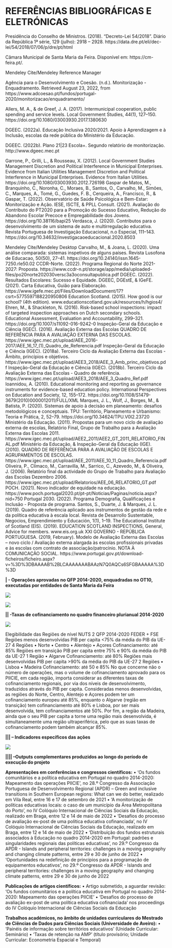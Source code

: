 # **REFERÊNCIAS BIBLIOGRÁFICAS E ELETRÓNICAS**{-}

Presidência do Conselho de Ministros. (2018). “Decreto-Lei 54/2018”. Diário da República 1ª série, 129 (julho): 2918 – 2928. https://data.dre.pt/eli/dec-lei/54/2018/07/06/p/dre/pt/html

Câmara Municipal de Santa Maria da Feira. Disponível em: https://cm-feira.pt/.

Mendeley Cite/Mendeley Reference Manager  

Agência para o Desenvolvimento e Coesão. (n.d.). Monitorização - Enquadramento. Retrieved August 23, 2022, from https://www.adcoesao.pt/fundos/portugal-2020/monitorizacao/enquadramento/  

Allers, M. A., & de Greef, J. A. (2017). Intermunicipal cooperation, public spending and service levels. Local Government Studies, 44(1), 127–150. https://doi.org/10.1080/03003930.2017.1380630

DGEEC. (2022a). Educação Inclusiva 2020/2021. Apoio à Aprendizagem e à Inclusão, escolas da rede pública do Ministério da Educação.  

DGEEC. (2022b). Plano 21|23 Escola+. Segundo relatório de monitorização. http://www.dgeec.mec.pt  

Garrone, P., Grilli, L., & Rousseau, X. (2012). Local Government Studies Management Discretion and Political Interference in Municipal Enterprises. Evidence from Italian Utilities Management Discretion and Political Interference in Municipal Enterprises. Evidence from Italian Utilities. https://doi.org/10.1080/03003930.2012.726198
Gaspar de Matos, M., Branquinho, C., Noronha, C., Moraes, B., Santos, O., Carvalho, M., Simões, C., Marques, A., Tomé, G., Guedes, F. B., Cerqueira, A., Francisco, R., & Gaspar, T. (2022). Observatório de Saúde Psicológica e Bem-Estar: Monitorização e Ação.
IESE, ISCTE, & PPLL Consult. (2021). Avaliação do Contributo do PT2020 para a Promoção do Sucesso Educativo, Redução do Abandono Escolar Precoce e Empregabilidade dos Jovens. https://doi.org/10.38116/bapi25
Verdasca, J. (2020). Contributos para o desenvolvimento de um sistema de auto e multirregulação educativa. Revista Portuguesa de Investigação Educacional, n.o Especial, 111–143. https://doi.org/10.34632/investigacaoeducacional.2020.8503
 
Mendeley Cite/Mendeley Desktop
Carvalho, M., & Joana, L. (2020). Uma análise comparada: sistemas inspetivos de alguns países. Revista Lusofona de Educacao, 50(50), 27–41. https://doi.org/10.24140/issn.1645-7250.rle50.02
CCDR-Norte. (2022). Programa Regional do Norte 2021-2027: Proposta. https://www.ccdr-n.pt/storage/app/media/uploaded-files/po20norte202030versc3a3oconsultapublica.pdf
DGEEC. (2022). Resultados Escolares: Sucesso e Equidade.
DGEEC, DGEstE, & IGeFE. (2021). Carta Educativa, Guião para Elaboração. https://www.igefe.mec.pt/Files/DownloadDocument/17?csrt=5775597188220950806
Education Scotland. (2015). How good is our school? (4th edition). www.educationscotland.gov.uk/resources/h/hgios4/
Ehren, M., & Shackleton, N. (2016). Risk-based school inspections: impact of targeted inspection approaches on Dutch secondary schools. Educational Assessment, Evaluation and Accountability, 299–321. https://doi.org/10.1007/s11092-016-9242-0
Inspeção-Geral da Educação e Ciência (IGEC). (2016). Avaliação Externa das Escolas QUADRO DE REFERÊNCIA PARA A AVALIAÇÃO EXTERNA DAS ESCOLAS. https://www.igec.mec.pt/upload/AEE_2016-2017/AEE_16_17_(1)_Quadro_de_Referencia.pdf
Inspeção-Geral da Educação e Ciência (IGEC). (2018a). Terceiro Ciclo da Avaliação Externa das Escolas - Âmbito, princípios e objetivos. https://www.igec.mec.pt/upload/AEE3_2018/AEE_3_Amb_princ_objetivos.pdf
Inspeção-Geral da Educação e Ciência (IGEC). (2018b). Terceiro Ciclo da Avaliação Externa das Escolas - Quadro de referência. https://www.igec.mec.pt/upload/AEE3_2018/AEE_3_Quadro_Ref.pdf
Ioannidou, A. (2010). Educational monitoring and reporting as governance instruments for evidence-based education policy. International Perspectives on Education and Society, 12, 155–172. https://doi.org/10.1108/S1479-3679(2010)0000012011/FULL/XML
Marques, J. L., Wolf, J., Borges, M., & Batista, P. (2020). Sistemas de apoio à decisão em planeamento: desafios metodológicos e conceptuais. TPU: Território, Planeamento e Urbanismo: Teoria e Prática, 2, 52–79. https://doi.org/10.34624/TPU.V0I2.23720
Ministério da Educação. (2011). Propostas para um novo ciclo de avaliação externa de escolas, Relatório Final, Grupo de Trabalho para a Avaliação Externa das Escolas 2011. https://www.igec.mec.pt/upload/AEE2_2011/AEE2_GT_2011_RELATORIO_FINAL.pdf
Ministério da Educação, & Inspeção-Geral da Educação (IGE). (2010). QUADRO DE REFERÊNCIA PARA A AVALIAÇÃO DE ESCOLAS E AGRUPAMENTOS DE ESCOLAS. https://www.igec.mec.pt/upload/AEE_2011/AEE_10_11_Quadro_Referencia.pdf
Oliveira, P., Clímaco, M., Carravilla, M., Sarrico, C., Azevedo, M., & Oliveira, J. (2006). Relatório final da actividade do Grupo de Trabalho para Avaliação das Escolas Dezembro 2006. https://www.igec.mec.pt/upload/Relatorios/AEE_06_RELATORIO_GT.pdf
POCH. (2021). Novo indicador de equidade na educação. https://www.poch.portugal2020.pt/pt-pt/Noticias/Paginas/noticia.aspx?nid=750
Portugal 2030. (2022). Programa Demografia, Qualificações e Inclusão - Proposta de programa.
Santos, S., Duarte, J. & Marques, J. L. (2019). Quadro de referência aplicado aos instrumentos de gestão da rede e da política educativa à escala local. Revista de Desarrollo Sustentable, Negocios, Emprendimiento y Educación, 1(1), 1–19.
The Educational Institute of Scotland (EIS). (2019). EDUCATION SCOTLAND INSPECTIONS, General, Advice for members. www.eis.org.uk
XXI GOVERNO - REPÚBLICA PORTUGUESA. (2019, February). Modelo de Avaliação Externa das Escolas – novo ciclo / Avaliação externa alargada às escolas profissionais privadas e às escolas com contrato de associação/patrocínio. NOTA À COMUNICAÇÃO SOCIAL. https://www.portugal.gov.pt/download-ficheiros/ficheiro.aspx?v=%3D%3DBAAAAB%2BLCAAAAAAABAAzN7Q0AQCs6SFGBAAAAA%3D%3D

**| - Operações aprovadas no QFP 2014-2020, enquadradas no OT10, executadas por entidades de Santa Maria da Feira **

![](C:\Users\julio\Documents\bookPoat\imagensRelatorio\img15.jpeg)

![](C:\Users\julio\Documents\bookPoat\imagensRelatorio\img16.jpeg)


**|| -Taxas de cofinanciamento no quadro financeiro plurianual 2014-2020**

![](C:\Users\julio\Documents\bookPoat\imagensRelatorio\img17.jpeg)  


Elegibilidade das Regiões de nível NUTS 2	QFP 2014-2020
FEDER + FSE
Regiões menos desenvolvidas
PIB per capita <75% da média do PIB da UE-27	4 Regiões
•	Norte
•	Centro
•	Alentejo
•	Açores
Cofinanciamento: até 85%
Regiões em transição
PIB per capita entre 75% e 90% da média do PIB da UE-27	1 Região
•	Algarve
Cofinanciamento: até 80%
Regiões mais desenvolvidas
PIB per capita >90% da média do PIB da UE-27	2 Regiões
•	Lisboa
•	Madeira
Cofinanciamento: até 50 e 85%
No que concerne não o número de operações, mas o volume de cofinanciamento aprovado para os PIICIE, em cada região, importa considerar as diferentes taxas de cofinanciamento regionais, por via dos níveis de desenvolvimento, traduzidos através do PIB per capita. Consideradas menos desenvolvidas, as regiões do Norte, Centro, Alentejo e Açores podem ter um cofinanciamento europeu até 85%, enquanto o Algarve (região em transição) tem cofinanciamento até 80% e Lisboa, por ser mais desenvolvida, tem cofinanciamentos até 50%. Por fim, a região da Madeira, ainda que o seu PIB per capita a torne uma região mais desenvolvida, é simultaneamente uma região ultraperiférica, pelo que as suas taxas de cofinanciamento podem também alcançar 85%.

**||| – Indicadores específicos das ações**

![](C:\Users\julio\Documents\bookPoat\imagensRelatorio\img18.jpeg)  

**|||| –Outputs complementares produzidos ao longo do período de execução do projeto**

**Apresentações em conferências e congressos científicos:**
•	‘Os fundos comunitários e a política educativa em Portugal no quadro 2014-2020: Mapeamento das operações PIICIE’, no 28.º Congresso da Associação Portuguesa de Desenvolvimento Regional (APDR) – Green and inclusive transitions in Southern European regions: What can we do better, realizado em Vila Real, entre 16 e 17 de setembro de 2021 
•	‘A monitorização de políticas educativas locais: o caso de um município da Área Metropolitana do Porto’, no IV Colóquio Internacional de Ciências Sociais da Educação, realizado em Braga, entre 12 e 14 de maio de 2022
•	‘Desafios do processo de avaliação ex-post de uma política educativa cofinanciada’, no IV Colóquio Internacional de Ciências Sociais da Educação, realizado em Braga, entre 12 e 14 de maio de 2022
•	‘Distribuição dos fundos estruturais associados à Educação no quadro 2014-2020 em Portugal: padrões e singularidades regionais das políticas educativas’, no 29.º Congresso da APDR - Islands and peripheral territories: challenges in a moving geography and changing climate patterns, entre 29 e 30 de junho de 2022
•	‘Oportunidades na redefinição de princípios para a programação de equipamentos educativos’, no 29.º Congresso da APDR - Islands and peripheral territories: challenges in a moving geography and changing climate patterns, entre 29 e 30 de junho de 2022

**Publicações de artigos científicos:**
•	Artigo submetido, a aguardar revisão: ‘Os fundos comunitários e a política educativa em Portugal no quadro 2014-2020: Mapeamento das operações PIICIE’
•	‘Desafios do processo de avaliação ex-post de uma política educativa cofinanciada’ nos proceedings do IV Colóquio Internacional de Ciências Sociais da Educação

**Trabalhos académicos, no âmbito de unidades curriculares do Mestrado de Ciências de Dados para Ciências Sociais (Universidade de Aveiro):**
•	‘Painéis de informação sobre territórios educativos’ (Unidade Curricular: Seminário)
•	‘Taxas de retenção na AMP’ (título provisório; Unidade Curricular: Econometria Espacial e Temporal)

